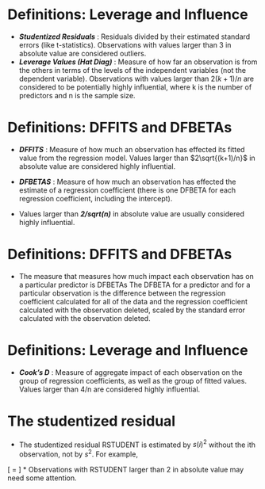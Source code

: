 Definitions: Leverage and Influence
===========================================================



*  ***Studentized Residuals*** :  Residuals divided by their estimated standard errors (like t-statistics). Observations with values larger than 3 in absolute value are considered outliers.
*  ***Leverage Values (Hat Diag)*** :  Measure of how far an observation is from the others in terms of the levels of the independent variables (not the dependent variable). Observations with values larger than $2(k+1)/n$ are considered to be potentially highly influential, where k is the number of predictors and n is the sample size.

Definitions: DFFITS and DFBETAs
===========================================================

*  ***DFFITS*** :  Measure of how much an observation has effected its fitted value from the regression model. Values larger than $2\sqrt{(k+1)/n}$ in absolute value are considered highly influential. 

*  ***DFBETAS*** :  Measure of how much an observation has effected the estimate of a regression coefficient (there is one DFBETA for each regression coefficient, including the intercept). 
* Values larger than ***2/sqrt(n)*** in absolute value are usually considered highly influential.


Definitions: DFFITS and DFBETAs
===========================================================

* The measure that measures how much impact each observation has on a particular predictor is DFBETAs The DFBETA for a predictor and for a particular observation is the difference between the regression coefficient calculated for all of the data and the regression coefficient calculated with the observation deleted, scaled by the standard error calculated with the observation deleted. 


Definitions: Leverage and Influence
===========================================================

*  ***Cook's D*** :  Measure of aggregate impact of each observation on the group of regression coefficients, as well as the group of fitted values. Values larger than 4/n are considered highly influential.

The studentized residual
=============================================================

* The studentized residual RSTUDENT is estimated by $s(i)^2$ without the ith observation, not by $s^2$. For example,

\[\mbox{RSTUDENT} = \frac{r_i}{s_{(i)} \sqrt{(1 - h_i)}} \]
* Observations with RSTUDENT larger than 2 in absolute value may need some attention.

